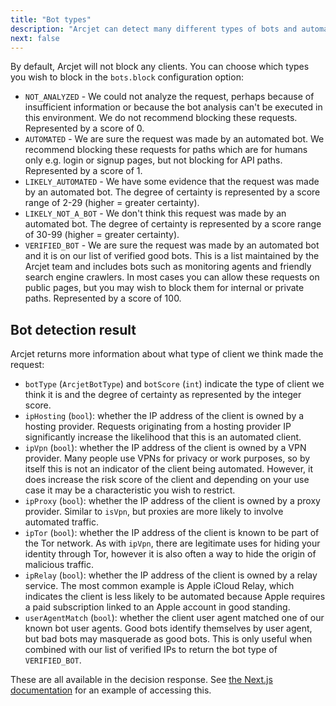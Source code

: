 ```yaml
---
title: "Bot types"
description: "Arcjet can detect many different types of bots and automated clients."
next: false
---
```


By default, Arcjet will not block any clients. You can choose which types you
wish to block in the `bots.block` configuration option:

- `NOT_ANALYZED` - We could not analyze the request, perhaps because of
  insufficient information or because the bot analysis can't be executed in this
  environment. We do not recommend blocking these requests. Represented by a
  score of 0.
- `AUTOMATED` - We are sure the request was made by an automated bot. We
  recommend blocking these requests for paths which are for humans only e.g.
  login or signup pages, but not blocking for API paths. Represented by a score
  of 1.
- `LIKELY_AUTOMATED` - We have some evidence that the request was made by an
  automated bot. The degree of certainty is represented by a score range of
  2-29 (higher = greater certainty).
- `LIKELY_NOT_A_BOT` - We don't think this request was made by an automated bot.
  The degree of certainty is represented by a score range of 30-99 (higher =
  greater certainty).
- `VERIFIED_BOT` - We are sure the request was made by an automated bot and it
  is on our list of verified good bots. This is a list maintained by the Arcjet
  team and includes bots such as monitoring agents and friendly search engine
  crawlers. In most cases you can allow these requests on public pages, but you
  may wish to block them for internal or private paths. Represented by a score
  of 100.

## Bot detection result

Arcjet returns more information about what type of client we think made the
request:

- `botType` (`ArcjetBotType`) and `botScore` (`int`) indicate the type of client
  we think it is and the degree of certainty as represented by the integer
  score.
- `ipHosting` (`bool`): whether the IP address of the client is owned by a
  hosting provider. Requests originating from a hosting provider IP
  significantly increase the likelihood that this is an automated client.
- `ipVpn` (`bool`): whether the IP address of the client is owned by a VPN
  provider. Many people use VPNs for privacy or work purposes, so by itself this
  is not an indicator of the client being automated. However, it does increase
  the risk score of the client and depending on your use case it may be a
  characteristic you wish to restrict.
- `ipProxy` (`bool`): whether the IP address of the client is owned by a proxy
  provider. Similar to `isVpn`, but proxies are more likely to involve automated
  traffic.
- `ipTor` (`bool`): whether the IP address of the client is known to be part of
  the Tor network. As with `ipVpn`, there are legitimate uses for hiding your
  identity through Tor, however it is also often a way to hide the origin of
  malicious traffic.
- `ipRelay` (`bool`): whether the IP address of the client is owned by a relay
  service. The most common example is Apple iCloud Relay, which indicates the
  client is less likely to be automated because Apple requires a paid
  subscription linked to an Apple account in good standing.
- `userAgentMatch` (`bool`): whether the client user agent matched one of our
  known bot user agents. Good bots identify themselves by user agent, but bad
  bots may masquerade as good bots. This is only useful when combined with our
  list of verified IPs to return the bot type of `VERIFIED_BOT`.

These are all available in the decision response. See [the Next.js
documentation](/bot-protection/reference/nextjs#bot-type) for an example of
accessing this.
